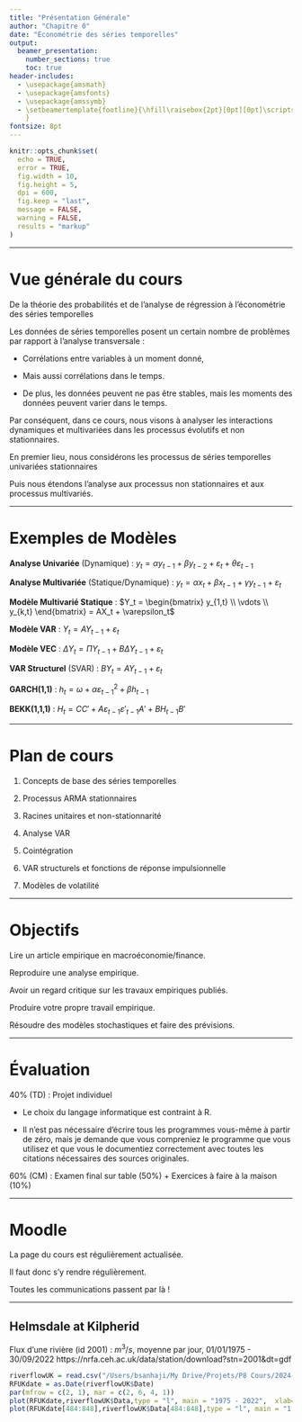 ```yaml
---
title: "Présentation Générale"
author: "Chapitre 0"
date: "Économétrie des séries temporelles"
output:
  beamer_presentation:
    number_sections: true
    toc: true
header-includes:
  - \usepackage{amsmath}
  - \usepackage{amsfonts}
  - \usepackage{amssymb}
  - \setbeamertemplate{footline}{\hfill\raisebox{2pt}[0pt][0pt]\scriptsize{Économétrie des         Séries Temporelles - Chapitre 0}\hspace*{10pt} {\insertframenumber{} /                     \inserttotalframenumber}\hspace*{2pt}
    }
fontsize: 8pt
---
```


<!-- --- -->
<!-- title: "Présentation Générale" -->
<!-- author: "Chapitre 0" -->
<!-- date: "Économétrie des séries temporelles" -->
<!-- output: -->
<!--   xaringan::moon_reader: -->
<!--     css: [default, hygge-duke, hygge, custom_colors.css, custom_footer.css] -->
<!--     lib_dir: libs -->
<!--     nature: -->
<!--       ratio: "14:9" -->
<!--       highlightStyle: github -->
<!--       highlightLines: true -->
<!--       countIncrementalSlides: false -->
<!--       titleSlideClass: ["center", "middle", "my-title"] -->
<!--     mathjax: "https://cdn.jsdelivr.net/npm/mathjax@3/es5/tex-mml-chtml.js" -->
<!-- --- -->

```r
knitr::opts_chunk$set(
  echo = TRUE,
  error = TRUE,
  fig.width = 10,
  fig.height = 5,
  dpi = 600,
  fig.keep = "last",
  message = FALSE,
  warning = FALSE,
  results = "markup"
)
```

<!-- layout:true -->
<!-- <div class="footer"><span>Économétrie des Séries Temporelles - Chapitre 0</span></div> -->

<!-- comme \vspace{} -->
<!-- <div style="margin-top: -0.5em;"></div> -->


---

# Vue générale du cours

De la théorie des probabilités et de l'analyse de régression à l'économétrie des séries temporelles

Les données de séries temporelles posent un certain nombre de problèmes par rapport à l'analyse transversale :

- Corrélations entre variables à un moment donné,

- Mais aussi corrélations dans le temps.

- De plus, les données peuvent ne pas être stables, mais les moments des données peuvent varier dans le temps.

Par conséquent, dans ce cours, nous visons à analyser les interactions dynamiques et multivariées dans les processus évolutifs et non stationnaires.

En premier lieu, nous considérons les processus de séries temporelles univariées stationnaires

Puis nous étendons l'analyse aux processus non stationnaires et aux processus multivariés.

---

# Exemples de Modèles

**Analyse Univariée** (Dynamique) : $y_t = \alpha y_{t-1} + \beta y_{t-2} + \varepsilon_t + \theta \varepsilon_{t-1}$

**Analyse Multivariée** (Statique/Dynamique) : $y_t = \alpha x_t + \beta x_{t-1} + \gamma y_{t-1} + \varepsilon_t$

**Modèle Multivarié Statique** : $Y_t = \begin{bmatrix} y_{1,t} \\ \vdots \\ y_{k,t} \end{bmatrix} = AX_t + \varepsilon_t$

**Modèle VAR** : $Y_t = AY_{t-1} + \varepsilon_t$

**Modèle VEC** : $\Delta Y_t = \Pi Y_{t-1} + B \Delta Y_{t-1} + \varepsilon_t$

**VAR Structurel** (SVAR) : $BY_t = AY_{t-1} + \varepsilon_t$

**GARCH(1,1)** : $h_t = \omega + \alpha \varepsilon^2_{t-1} + \beta h_{t-1}$

**BEKK(1,1,1)** : $H_t = C C' + A \varepsilon_{t-1} \varepsilon'_{t-1} A' + B H_{t-1} B'$

---

# Plan de cours 

1. Concepts de base des séries temporelles
   
2. Processus ARMA stationnaires
   
3. Racines unitaires et non-stationnarité

4. Analyse VAR
   
5. Cointégration

6. VAR structurels et fonctions de réponse impulsionnelle

7.  Modèles de volatilité

---

# Objectifs

Lire un article empirique en macroéconomie/finance.

Reproduire une analyse empirique.

Avoir un regard critique sur les travaux empiriques publiés.

Produire votre propre travail empirique.

Résoudre des modèles stochastiques et faire des prévisions.

---

# Évaluation

40% (TD) : Projet individuel 

- Le choix du langage informatique est contraint à R.

- Il n'est pas nécessaire d'écrire tous les programmes vous-même à partir 
de zéro, mais je demande que vous compreniez le programme que vous utilisez 
et que vous le documentiez correctement avec toutes les citations 
nécessaires des sources originales.

60% (CM) : Examen final sur table (50%) + Exercices à faire à la maison (10%)

---

# Moodle

La page du cours est régulièrement actualisée. 

Il faut donc s'y rendre régulièrement.

Toutes les communications passent par là !

---

## Helmsdale at Kilpherid

Flux d'une rivière (id 2001) : $m^3/s$, moyenne par jour, 01/01/1975 - 30/09/2022
https://nrfa.ceh.ac.uk/data/station/download?stn=2001&dt=gdf

```r
riverflowUK = read.csv("/Users/bsanhaji/My Drive/Projets/P8 Cours/2024-2025/S2/M1 79.5 - Econometrie des Series Temporelles/EdST M1 MBFA/EdSTM1git/Data/riverflowUK.csv")
RFUKdate = as.Date(riverflowUK$Date)
par(mfrow = c(2, 1), mar = c(2, 6, 4, 1))
plot(RFUKdate,riverflowUK$Data,type = "l", main = "1975 - 2022",  xlab="", ylab = "m3/s")
plot(RFUKdate[484:848],riverflowUK$Data[484:848],type = "l", main = "1 année", ylab = "m3/s")
```